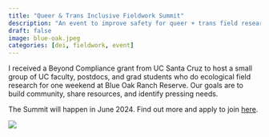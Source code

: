 ```yaml
---
title: "Queer & Trans Inclusive Fieldwork Summit"
description: "An event to improve safety for queer + trans field researchers"
draft: false 
image: blue-oak.jpeg
categories: [dei, fieldwork, event]
---
```


I received a Beyond Compliance grant from UC Santa Cruz to host a small group of UC faculty, postdocs, and grad students who do ecological field research for one weekend at Blue Oak Ranch Reserve. Our goals are to build community, share resources, and identify pressing needs.

The Summit will happen in June 2024. Find out more and apply to join [here](https://jasper-cat-921.notion.site/43bde69971c8403d91cb2f9a4fb18e75?v=16b6c3408d514d34ada36ebf36d1db99).

![](flyer.png)
